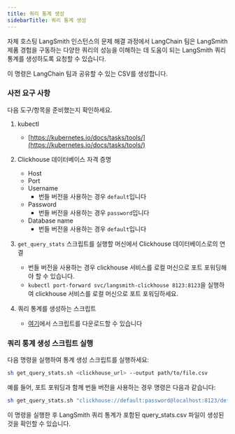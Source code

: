 ```yaml
---
title: 쿼리 통계 생성
sidebarTitle: 쿼리 통계 생성
---
```


자체 호스팅 LangSmith 인스턴스의 문제 해결 과정에서 LangChain 팀은 LangSmith 제품 경험을 구동하는 다양한 쿼리의 성능을 이해하는 데 도움이 되는 LangSmith 쿼리 통계를 생성하도록 요청할 수 있습니다.

이 명령은 LangChain 팀과 공유할 수 있는 CSV를 생성합니다.

### 사전 요구 사항

다음 도구/항목을 준비했는지 확인하세요.

1. kubectl

   * [https://kubernetes.io/docs/tasks/tools/](https://kubernetes.io/docs/tasks/tools/)

2. Clickhouse 데이터베이스 자격 증명

   * Host
   * Port
   * Username
     * 번들 버전을 사용하는 경우 `default`입니다
   * Password
     * 번들 버전을 사용하는 경우 `password`입니다
   * Database name
     * 번들 버전을 사용하는 경우 `default`입니다

3. `get_query_stats` 스크립트를 실행할 머신에서 Clickhouse 데이터베이스로의 연결

   * 번들 버전을 사용하는 경우 clickhouse 서비스를 로컬 머신으로 포트 포워딩해야 할 수 있습니다.
   * `kubectl port-forward svc/langsmith-clickhouse 8123:8123`을 실행하여 clickhouse 서비스를 로컬 머신으로 포트 포워딩하세요.

4. 쿼리 통계를 생성하는 스크립트

   * [여기](https://github.com/langchain-ai/helm/blob/main/charts/langsmith/scripts/get_query_stats.sh)에서 스크립트를 다운로드할 수 있습니다

### 쿼리 통계 생성 스크립트 실행

다음 명령을 실행하여 통계 생성 스크립트를 실행하세요:

```bash
sh get_query_stats.sh <clickhouse_url> --output path/to/file.csv
```

예를 들어, 포트 포워딩과 함께 번들 버전을 사용하는 경우 명령은 다음과 같습니다:

```bash
sh get_query_stats.sh "clickhouse://default:password@localhost:8123/default" --output query_stats.csv
```

이 명령을 실행한 후 LangSmith 쿼리 통계가 포함된 query\_stats.csv 파일이 생성된 것을 확인할 수 있습니다.